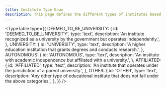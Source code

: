 ```yaml
---
title: Institute Type Enum
description: This page defines the different types of institutes based on their academic and administrative structure.
---
```


<TypeTable
  type={{
    DEEMED_TO_BE_UNIVERSITY: {
      id: 'DEEMED_TO_BE_UNIVERSITY',
      type: 'text',
      description: 'An institute recognized as a university by the government but operates independently.',
    },
    UNIVERSITY: {
      id: 'UNIVERSITY',
      type: 'text',
      description: 'A higher education institution that grants degrees and conducts research.',
    },
    AUTONOMOUS: {
      id: 'AUTONOMOUS',
      type: 'text',
      description: 'An institute with academic independence but affiliated with a university.',
    },
    AFFILIATED: {
      id: 'AFFILIATED',
      type: 'text',
      description: 'An institute that operates under the jurisdiction of a parent university.',
    },
    OTHER: {
      id: 'OTHER',
      type: 'text',
      description: 'Any other type of educational institute that does not fall under the above categories.',
    },
  }}
/>
